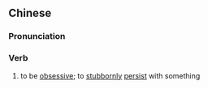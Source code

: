 {{also|执迷}}
==Chinese==
{{zh-forms|s=执迷}}

===Pronunciation===
{{zh-pron
|m=zhímí
|cat=v
}}

===Verb===
{{zh-verb}}

# to be [[obsessive]]; to [[stubbornly]] [[persist]] with something